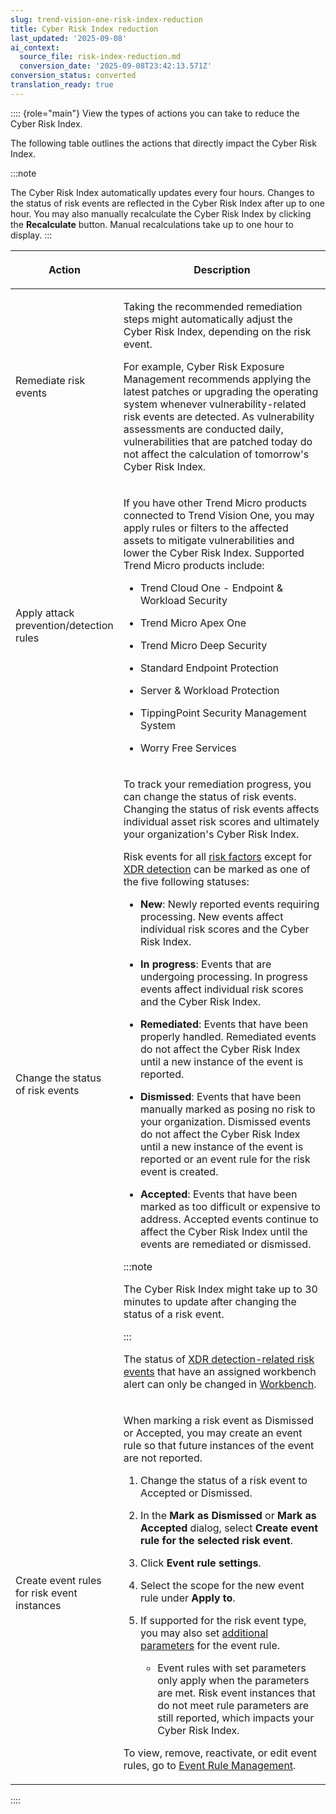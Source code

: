 ```yaml
---
slug: trend-vision-one-risk-index-reduction
title: Cyber Risk Index reduction
last_updated: '2025-09-08'
ai_context:
  source_file: risk-index-reduction.md
  conversion_date: '2025-09-08T23:42:13.571Z'
conversion_status: converted
translation_ready: true
---
```


:::: {role="main"}
View the types of actions you can take to reduce the Cyber Risk Index.

The following table outlines the actions that directly impact the Cyber Risk Index.

:::note

The Cyber Risk Index automatically updates every four hours. Changes to the status of risk events are reflected in the Cyber Risk Index after up to one hour. You may also manually recalculate the Cyber Risk Index by clicking the **Recalculate** button. Manual recalculations take up to one hour to display.
:::

<table>
<colgroup>
<col style="width: 25%" />
<col style="width: 75%" />
</colgroup>
<thead>
<tr>
<th><p>Action</p></th>
<th><p>Description</p></th>
</tr>
</thead>
<tbody>
<tr>
<td><p>Remediate risk events</p></td>
<td><p>Taking the recommended remediation steps might automatically adjust the Cyber Risk Index, depending on the risk event.</p>
<p>For example, Cyber Risk Exposure Management recommends applying the latest patches or upgrading the operating system whenever vulnerability-related risk events are detected. As vulnerability assessments are conducted daily, vulnerabilities that are patched today do not affect the calculation of tomorrow's Cyber Risk Index.</p></td>
</tr>
<tr>
<td><p>Apply attack prevention/detection rules</p></td>
<td><p>If you have other Trend Micro products connected to Trend Vision One, you may apply rules or filters to the affected assets to mitigate vulnerabilities and lower the Cyber Risk Index. Supported Trend Micro products include:</p>
<ul>
<li><p>Trend Cloud One - Endpoint &amp; Workload Security</p></li>
<li><p>Trend Micro Apex One</p></li>
<li><p>Trend Micro Deep Security</p></li>
<li><p>Standard Endpoint Protection</p></li>
<li><p>Server &amp; Workload Protection</p></li>
<li><p>TippingPoint Security Management System</p></li>
<li><p>Worry Free Services</p></li>
</ul></td>
</tr>
<tr>
<td><p>Change the status of risk events</p></td>
<td><p>To track your remediation progress, you can change the status of risk events. Changing the status of risk events affects individual asset risk scores and ultimately your organization's Cyber Risk Index.</p>
<p>Risk events for all <a href="trend-vision-one-risk-factors">risk factors</a> except for <a href="trend-vision-one-xdr-detection">XDR detection</a> can be marked as one of the five following statuses:</p>
<ul>
<li><p><strong>New</strong>: Newly reported events requiring processing. New events affect individual risk scores and the Cyber Risk Index.</p></li>
<li><p><strong>In progress</strong>: Events that are undergoing processing. In progress events affect individual risk scores and the Cyber Risk Index.</p></li>
<li><p><strong>Remediated</strong>: Events that have been properly handled. Remediated events do not affect the Cyber Risk Index until a new instance of the event is reported.</p></li>
<li><p><strong>Dismissed</strong>: Events that have been manually marked as posing no risk to your organization. Dismissed events do not affect the Cyber Risk Index until a new instance of the event is reported or an event rule for the risk event is created.</p></li>
<li><p><strong>Accepted</strong>: Events that have been marked as too difficult or expensive to address. Accepted events continue to affect the Cyber Risk Index until the events are remediated or dismissed.</p></li>
</ul>


:::note

<p>The Cyber Risk Index might take up to 30 minutes to update after changing the status of a risk event.</p>


:::


<p>The status of <a href="trend-vision-one-xdr-detection">XDR detection-related risk events</a> that have an assigned workbench alert can only be changed in <a href="trend-vision-one-workbench">Workbench</a>.</p></td>
</tr>
<tr>
<td><p>Create event rules for risk event instances</p></td>
<td><p>When marking a risk event as Dismissed or Accepted, you may create an event rule so that future instances of the event are not reported.</p>
<ol>
<li><p>Change the status of a risk event to Accepted or Dismissed.</p></li>
<li><p>In the <strong>Mark as Dismissed</strong> or <strong>Mark as Accepted</strong> dialog, select <strong>Create event rule for the selected risk event</strong>.</p></li>
<li><p>Click <strong>Event rule settings</strong>.</p></li>
<li><p>Select the scope for the new event rule under <strong>Apply to</strong>.</p></li>
<li><p>If supported for the risk event type, you may also set <a href="trend-vision-one-event-rule-management">additional parameters</a> for the event rule.</p>
<ul>
<li>Event rules with set parameters only apply when the parameters are met. Risk event instances that do not meet rule parameters are still reported, which impacts your Cyber Risk Index.</li>
</ul></li>
</ol>
<p>To view, remove, reactivate, or edit event rules, go to <a href="trend-vision-one-event-rule-management">Event Rule Management</a>.</p></td>
</tr>
</tbody>
</table>
::::
